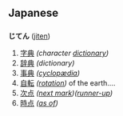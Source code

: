 == Japanese ==
=== {{Furigana}} ===
'''じてん''' ([[jiten]])

# [[字典]] ''(character [[dictionary]])''
# [[辞典]] ''(dictionary)''
# [[事典]] ''([[cyclopædia]])''
# [[自転]] ''([[rotation]])'' of the earth....
# [[次点]] ''([[next mark]])''''([[runner-up]])''
# [[時点]] ''([[as of]])''